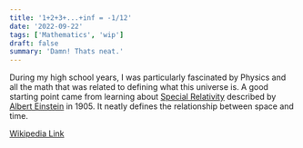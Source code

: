 ```yaml
---
title: '1+2+3+...+inf = -1/12'
date: '2022-09-22'
tags: ['Mathematics', 'wip']
draft: false
summary: 'Damn! Thats neat.'
---
```


During my high school years, I was particularly fascinated by Physics and all the math that was related to defining what this universe is. A good starting point came from learning about [Special Relativity](https://en.wikipedia.org/wiki/Special_relativity) described by [Albert Einstein](https://en.wikipedia.org/wiki/Albert_Einstein) in 1905.
It neatly defines the relationship between space and time.

[Wikipedia Link](https://en.wikipedia.org/wiki/Ramanujan_summation)
